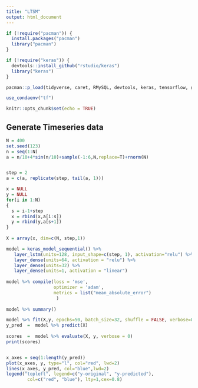 ```yaml
---
title: "LTSM"
output: html_document
---
```


```r

if (!require("pacman")) {
  install.packages("pacman")
  library("pacman")
}

if (!require("keras")) {
  devtools::install_github("rstudio/keras")
  library("keras")
}

pacman::p_load(tidyverse, caret, RMySQL, devtools, keras, tensorflow, gridExtra)

use_condaenv("tf")

knitr::opts_chunk$set(echo = TRUE)

```

## Generate Timeseries data

```r

N = 400
set.seed(123)
n = seq(1:N)
a = n/10+4*sin(n/10)+sample(-1:6,N,replace=T)+rnorm(N)


step = 2
a = c(a, replicate(step, tail(a, 1)))

x = NULL
y = NULL
for(i in 1:N)
{
  s = i-1+step
  x = rbind(x,a[i:s])
  y = rbind(y,a[s+1])
}
 
X = array(x, dim=c(N, step,1))


```

```r

model = keras_model_sequential() %>%   
   layer_lstm(units=128, input_shape=c(step, 1), activation="relu") %>%  
   layer_dense(units=64, activation = "relu") %>%  
   layer_dense(units=32) %>%  
   layer_dense(units=1, activation = "linear")
 
model %>% compile(loss = 'mse',
                  optimizer = 'adam',
                  metrics = list("mean_absolute_error")
                   )
 
model %>% summary()

```

```r

model %>% fit(X,y, epochs=50, batch_size=32, shuffle = FALSE, verbose=0)
y_pred  =  model %>% predict(X)
 
scores  =  model %>% evaluate(X, y, verbose = 0)
print(scores)


x_axes = seq(1:length(y_pred))
plot(x_axes, y, type="l", col="red", lwd=2)
lines(x_axes, y_pred, col="blue",lwd=2)
legend("topleft", legend=c("y-original", "y-predicted"),
        col=c("red", "blue"), lty=1,cex=0.8)

```



